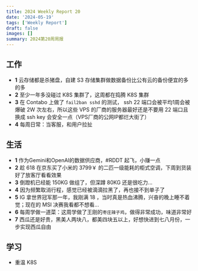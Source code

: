 ```yaml
---
title: 2024 Weekly Report 20
date: '2024-05-19'
tags: ['Weekly Report']
draft: false
images: []
summary: 2024第20周周报
---
```


<TOCInline toc={props.toc}/>

## 工作

- **1** 云存储都是杀猪盘，自建 S3 存储集群做数据备份比公有云的备份便宜的多的多
- **2** 至少一年多没碰过 K8S 集群了，这周都在捣腾 K8S 集群
- **3** 在 Contabo 上做了 `fail2ban sshd` 的测试， ssh 22 端口会被平均1周会被爆破 2W 次左右，所以这些 VPS 的厂商的服务器最好还是不要用 22 端口且换成 ssh key 会安全一点（VPS厂商的公网IP都烂大街了）
- **4** 每周日常：当客服，和用户拉扯



## 生活

- **1** 作为Gemini和OpenAI的数据供应商，#RDDT 起飞，小赚一点
- **2** 趁 618 在京东买了小米的 3799￥ 的二匹一级能耗的柜式空调，下周到货装好了放客厅看看效果
- **3** 倒蹬机已经能 150KG 做组了，但深蹲 80KG 还是很吃力...
- **4** 因为频繁取消行程，感觉已经被滴滴拉黑了，再也接不到单子了
- **5** IG 拿世界冠军那一年，我刚满 18 ，当时真是热血沸腾，兴奋的晚上睡不着觉；现在的 MSI 决赛我看都不想看...
- **6** 每周学做一道菜：这周学做了王刚的`枣庄辣子鸡`，做得非常成功，味道非常好
- **7** 西瓜还是好贵，黑美人两块八，都美四块五以上，好想快进到七八月份，一步实现西瓜自由




## 学习

- 重温 K8S







